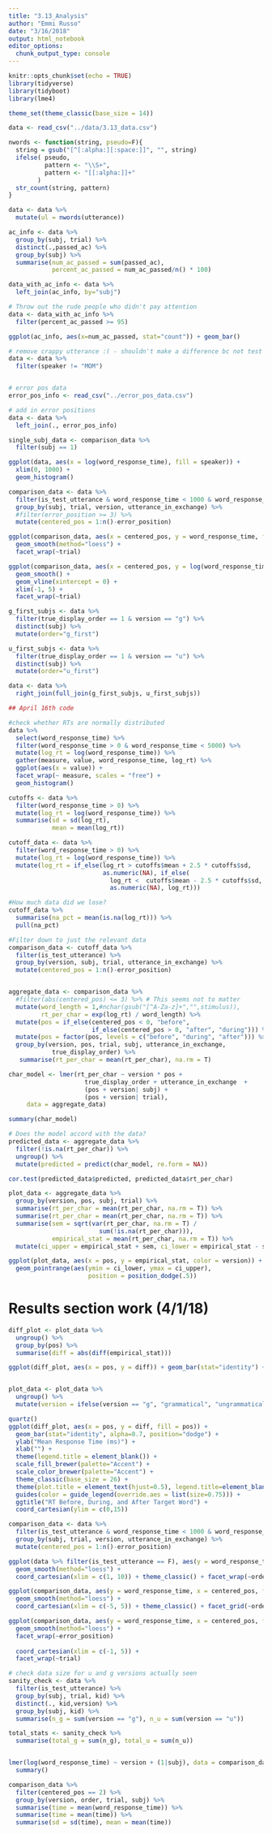 ```yaml
---
title: "3.13_Analysis"
author: "Emmi Russo"
date: "3/16/2018"
output: html_notebook
editor_options: 
  chunk_output_type: console
---
```


```r
knitr::opts_chunk$set(echo = TRUE)
library(tidyverse)
library(tidyboot)
library(lme4)

theme_set(theme_classic(base_size = 14))
```

```r
data <- read_csv("../data/3.13_data.csv")

nwords <- function(string, pseudo=F){
  string = gsub("[^[:alpha:][:space:]]", "", string)
  ifelse( pseudo, 
          pattern <- "\\S+", 
          pattern <- "[[:alpha:]]+" 
        )
  str_count(string, pattern)
}

data <- data %>%
  mutate(ul = nwords(utterance))

ac_info <- data %>%
  group_by(subj, trial) %>%
  distinct(.,passed_ac) %>%
  group_by(subj) %>%
  summarise(num_ac_passed = sum(passed_ac), 
            percent_ac_passed = num_ac_passed/n() * 100)

data_with_ac_info <- data %>%
  left_join(ac_info, by="subj")

# Throw out the rude people who didn't pay attention
data <- data_with_ac_info %>%
  filter(percent_ac_passed >= 95)

ggplot(ac_info, aes(x=num_ac_passed, stat="count")) + geom_bar()

# remove crappy utterance :( - shouldn't make a difference bc not test utterance 
data <- data %>%
  filter(speaker != "MOM")


# error pos data
error_pos_info <- read_csv("../error_pos_data.csv")

# add in error positions
data <- data %>%
  left_join(., error_pos_info)

single_subj_data <- comparison_data %>%
  filter(subj == 1)

ggplot(data, aes(x = log(word_response_time), fill = speaker)) +
  xlim(0, 1000) +
  geom_histogram()

comparison_data <- data %>%
  filter(is_test_utterance & word_response_time < 1000 & word_response_time > 150) %>%
  group_by(subj, trial, version, utterance_in_exchange) %>%
  #filter(error_position >= 3) %>%
  mutate(centered_pos = 1:n()-error_position)

ggplot(comparison_data, aes(x = centered_pos, y = word_response_time, fill = version)) +
  geom_smooth(method="loess") +
  facet_wrap(~trial)

ggplot(comparison_data, aes(x = centered_pos, y = log(word_response_time), fill = version)) +
  geom_smooth() +
  geom_vline(xintercept = 0) +
  xlim(-1, 5) +
  facet_wrap(~trial)

g_first_subjs <- data %>%
  filter(true_display_order == 1 & version == "g") %>%
  distinct(subj) %>%
  mutate(order="g_first")

u_first_subjs <- data %>%
  filter(true_display_order == 1 & version == "u") %>%
  distinct(subj) %>%
  mutate(order="u_first")

data <- data %>%
  right_join(full_join(g_first_subjs, u_first_subjs))
```

```r
## April 16th code

#check whether RTs are normally distributed
data %>%
  select(word_response_time) %>%
  filter(word_response_time > 0 & word_response_time < 5000) %>%
  mutate(log_rt = log(word_response_time)) %>%
  gather(measure, value, word_response_time, log_rt) %>%
  ggplot(aes(x = value)) + 
  facet_wrap(~ measure, scales = "free") +
  geom_histogram()

cutoffs <- data %>%
  filter(word_response_time > 0) %>%
  mutate(log_rt = log(word_response_time)) %>%
  summarise(sd = sd(log_rt),
            mean = mean(log_rt))

cutoff_data <- data %>%
  filter(word_response_time > 0) %>%
  mutate(log_rt = log(word_response_time)) %>%
  mutate(log_rt = if_else(log_rt > cutoffs$mean + 2.5 * cutoffs$sd,
                          as.numeric(NA), if_else(
                            log_rt <  cutoffs$mean - 2.5 * cutoffs$sd,
                            as.numeric(NA), log_rt)))

#How much data did we lose?
cutoff_data %>%
  summarise(na_pct = mean(is.na(log_rt))) %>%
  pull(na_pct)

#Filter down to just the relevant data
comparison_data <- cutoff_data %>%
  filter(is_test_utterance) %>%
  group_by(version, subj, trial, utterance_in_exchange) %>%
  mutate(centered_pos = 1:n()-error_position)


aggregate_data <- comparison_data %>%
  #filter(abs(centered_pos) <= 3) %>% # This seems not to matter
  mutate(word_length = 1,#nchar(gsub("[^A-Za-z]+","",stimulus)),
         rt_per_char = exp(log_rt) / word_length) %>%
  mutate(pos = if_else(centered_pos < 0, "before",
                       if_else(centered_pos > 0, "after", "during"))) %>%
  mutate(pos = factor(pos, levels = c("before", "during", "after"))) %>%
  group_by(version, pos, trial, subj, utterance_in_exchange, 
            true_display_order) %>%
   summarise(rt_per_char = mean(rt_per_char), na.rm = T)

char_model <- lmer(rt_per_char ~ version * pos + 
                     true_display_order + utterance_in_exchange  +
                     (pos + version| subj) + 
                     (pos + version| trial),
     data = aggregate_data) 

summary(char_model)

# Does the model accord with the data?
predicted_data <- aggregate_data %>%
  filter(!is.na(rt_per_char)) %>%
  ungroup() %>%
  mutate(predicted = predict(char_model, re.form = NA))

cor.test(predicted_data$predicted, predicted_data$rt_per_char)

plot_data <- aggregate_data %>%
  group_by(version, pos, subj, trial) %>%
  summarise(rt_per_char = mean(rt_per_char, na.rm = T)) %>%
  summarise(rt_per_char = mean(rt_per_char, na.rm = T)) %>%
  summarise(sem = sqrt(var(rt_per_char, na.rm = T) / 
                         sum(!is.na(rt_per_char))),
            empirical_stat = mean(rt_per_char, na.rm = T)) %>%
  mutate(ci_upper = empirical_stat + sem, ci_lower = empirical_stat - sem)

ggplot(plot_data, aes(x = pos, y = empirical_stat, color = version)) +
  geom_pointrange(aes(ymin = ci_lower, ymax = ci_upper), 
                      position = position_dodge(.5))

```

# Results section work (4/1/18)
```r
diff_plot <- plot_data %>%
  ungroup() %>%
  group_by(pos) %>%
  summarise(diff = abs(diff(empirical_stat)))

ggplot(diff_plot, aes(x = pos, y = diff)) + geom_bar(stat="identity") + coord_cartesian(ylim = c(0, 15))


plot_data <- plot_data %>%
  ungroup() %>%
  mutate(version = ifelse(version == "g", "grammatical", "ungrammatical"))

quartz()
ggplot(diff_plot, aes(x = pos, y = diff, fill = pos)) +
  geom_bar(stat="identity", alpha=0.7, position="dodge") +
  ylab("Mean Response Time (ms)") +
  xlab("") +
  theme(legend.title = element_blank()) +
  scale_fill_brewer(palette="Accent") +
  scale_color_brewer(palette="Accent") +
  theme_classic(base_size = 26) +
  theme(plot.title = element_text(hjust=0.5), legend.title=element_blank(), legend.position = "top",legend.text=element_text(size=30),panel.background = element_rect(fill = "transparent"), axis.text = element_text(size=30)) +
  guides(color = guide_legend(override.aes = list(size=0.75))) +
  ggtitle("RT Before, During, and After Target Word") +
  coord_cartesian(ylim = c(0,15))
```

```r
comparison_data <- data %>%
  filter(is_test_utterance & word_response_time < 1000 & word_response_time > 150) %>%
  group_by(subj, trial, version, utterance_in_exchange) %>%
  mutate(centered_pos = 1:n()-error_position)

ggplot(data %>% filter(is_test_utterance == F), aes(y = word_response_time, x = word_in_utterance, fill=version)) +
  geom_smooth(method="loess") +
  coord_cartesian(xlim = c(1, 10)) + theme_classic() + facet_wrap(~order)

ggplot(comparison_data, aes(y = word_response_time, x = centered_pos, fill=version)) +
  geom_smooth(method="loess") +
  coord_cartesian(xlim = c(-5, 5)) + theme_classic() + facet_grid(~order)

ggplot(comparison_data, aes(y = word_response_time, x = centered_pos, fill = version)) +
  geom_smooth(method="loess") +
  facet_wrap(~error_position)  
  
  coord_cartesian(xlim = c(-1, 5)) +
  facet_wrap(~trial)

# check data size for u and g versions actually seen
sanity_check <- data %>%
  filter(is_test_utterance) %>%
  group_by(subj, trial, kid) %>%
  distinct(., kid,version) %>%
  group_by(subj, kid) %>%
  summarise(n_g = sum(version == "g"), n_u = sum(version == "u"))

total_stats <- sanity_check %>%
  summarise(total_g = sum(n_g), total_u = sum(n_u))


lmer(log(word_response_time) ~ version + (1|subj), data = comparison_data) %>%
  summary()

comparison_data %>%
  filter(centered_pos == 2) %>%
  group_by(version, order, trial, subj) %>%
  summarise(time = mean(word_response_time)) %>%
  summarise(time = mean(time)) %>%
  summarise(sd = sd(time), mean = mean(time))

```